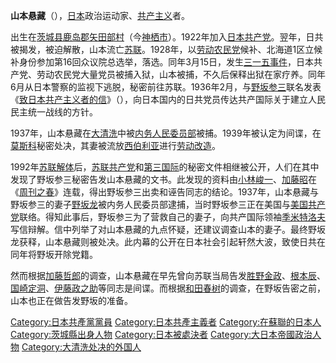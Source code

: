 {{unreferenced|time=2015-06-03T17:15:53+00:00}}
{{japanese
|japanese=山本 懸蔵
|kana=やまもと けんぞう
|romaji=Yamamoto Kenzō
| image = Kenzo Yamamoto 3.jpg
| caption    =1930年代的山本悬藏
}}
'''山本悬藏'''（{{bd|1895年|2月20日|1939年|3月10日|catIdx=Yamamoto Kenzō}}），[[日本|日本]]政治运动家、[[共产主义|共产主义]]者。

出生在[[茨城县|茨城县]][[鹿島郡_(茨城縣)|鹿岛郡]][[矢田部村|矢田部村]]（今[[神栖市|神栖市]]）。1922年加入[[日本共产党|日本共产党]]。翌年，日共被揭发，被迫解散，山本流亡[[苏联|苏联]]。1928年，以[[劳动农民党|劳动农民党]]候补、北海道1区立候补身份参加第16回众议院总选举，落选。同年3月15日，发生[[三一五事件|三一五事件]]，日本共产党、劳动农民党大量党员被捕入狱，山本被捕，不久后保释出狱在家疗养。同年6月从日本警察的监视下逃脱，秘密前往苏联。1936年2月，与[[野坂参三|野坂参三]]联名发表《[[致日本共产主义者的信|致日本共产主义者的信]]》（{{lang|ja|日本の共産主義者への手紙}}），向日本国内的日共党员传达共产国际关于建立人民民主统一战线的方针。

1937年，山本悬藏在[[大清洗|大清洗]]中被[[内务人民委员部|内务人民委员部]]被捕。1939年被认定为间谍，在[[莫斯科|莫斯科]]秘密处决，其妻被流放[[西伯利亚|西伯利亚]]进行[[劳动改造|劳动改造]]。

1992年[[苏联解体|苏联解体]]后，[[苏联共产党|苏联共产党]]和[[第三国际|第三国际]]的秘密文件相继被公开，人们在其中发现了野坂参三秘密告发山本悬藏的文书。此发现的资料由[[小林峻一|小林峻一]]、[[加藤昭|加藤昭]]在《[[周刊之春|周刊之春]]》连载，得出野坂参三出卖和诬告同志的结论。1937年，山本悬藏与野坂参三的妻子[[野坂龙|野坂龙]]被内务人民委员部逮捕，当时野坂参三正在美国与[[美国共产党|美国共产党]]联络。得知此事后，野坂参三为了营救自己的妻子，向共产国际领袖[[季米特洛夫|季米特洛夫]]写信辩解。信中列举了对山本悬藏的九点怀疑，还建议调查山本的妻子。最终野坂龙获释，山本悬藏则被处决。此内幕的公开在日本社会引起轩然大波，致使日共在同年将野坂开除党籍。

然而根据[[加藤哲郎|加藤哲郎]]的调查，山本悬藏在早先曾向苏联当局告发[[胜野金政|胜野金政]]、[[根本辰|根本辰]]、[[国崎定洞|国崎定洞]]、[[伊藤政之助|伊藤政之助]]等同志是间谍。而根据[[和田春树|和田春树]]的调查，在野坂告密之前，山本也正在做告发野坂的准备。

{{DEFAULTSORT:Yamamoto Kenzō}}
[[Category:日本共產黨黨員|Category:日本共產黨黨員]]
[[Category:日本共產主義者|Category:日本共產主義者]]
[[Category:在蘇聯的日本人|Category:在蘇聯的日本人]]
[[Category:茨城縣出身人物|Category:茨城縣出身人物]]
[[Category:日本被處決者|Category:日本被處決者]]
[[Category:大日本帝國政治人物|Category:大日本帝國政治人物]]
[[Category:大清洗处决的外国人|Category:大清洗处决的外国人]]
